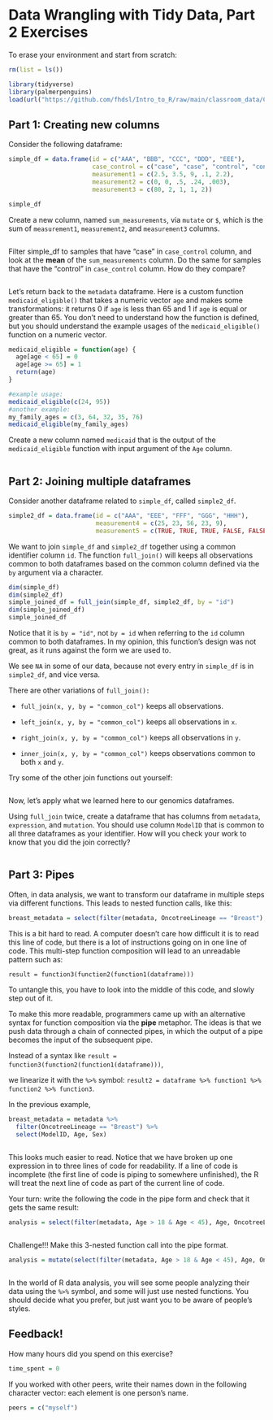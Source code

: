 # Data Wrangling with Tidy Data, Part 2 Exercises

To erase your environment and start from scratch:

```r
rm(list = ls())
```

```r
library(tidyverse)
library(palmerpenguins)
load(url("https://github.com/fhdsl/Intro_to_R/raw/main/classroom_data/CCLE.RData"))
```

## Part 1: Creating new columns

Consider the following dataframe:

```r
simple_df = data.frame(id = c("AAA", "BBB", "CCC", "DDD", "EEE"),
                       case_control = c("case", "case", "control", "control", "control"),
                       measurement1 = c(2.5, 3.5, 9, .1, 2.2),
                       measurement2 = c(0, 0, .5, .24, .003),
                       measurement3 = c(80, 2, 1, 1, 2))

simple_df
```

Create a new column, named `sum_measurements`, via `mutate` or `$`, which is the sum of `measurement1`, `measurement2`, and `measurement3` columns.

```r


```

Filter simple_df to samples that have "case" in `case_control` column, and look at the **mean** of the `sum_measurements` column. Do the same for samples that have the "control" in `case_control` column. How do they compare?

```r


```

Let's return back to the `metadata` dataframe. Here is a custom function `medicaid_eligible()` that takes a numeric vector `age` and makes some transformations: it returns 0 if `age` is less than 65 and 1 if `age` is equal or greater than 65. You don't need to understand how the function is defined, but you should understand the example usages of the `medicaid_eligible()` function on a numeric vector.

```r
medicaid_eligible = function(age) {
  age[age < 65] = 0
  age[age >= 65] = 1
  return(age)
}

#example usage:
medicaid_eligible(c(24, 95))
#another example:
my_family_ages = c(3, 64, 32, 35, 76)
medicaid_eligible(my_family_ages)
```

Create a new column named `medicaid` that is the output of the `medicaid_eligible` function with input argument of the `Age` column.

```r

```

## Part 2: Joining multiple dataframes

Consider another dataframe related to `simple_df`, called `simple2_df`.

```r
simple2_df = data.frame(id = c("AAA", "EEE", "FFF", "GGG", "HHH"),
                        measurement4 = c(25, 23, 56, 23, 9),
                        measurement5 = c(TRUE, TRUE, TRUE, FALSE, FALSE))

```

We want to join `simple_df` and `simple2_df` together using a common identifier column `id`. The function `full_join()` will keeps all observations common to both dataframes based on the common column defined via the `by` argument via a character.

```r
dim(simple_df)
dim(simple2_df)
simple_joined_df = full_join(simple_df, simple2_df, by = "id")
dim(simple_joined_df)
simple_joined_df
```

Notice that it is `by = "id"`, not `by = id` when referring to the `id` column common to both dataframes. In my opinion, this function's design was not great, as it runs against the form we are used to.

We see `NA` in some of our data, because not every entry in `simple_df` is in `simple2_df`, and vice versa.

There are other variations of `full_join():`

-   `full_join(x, y, by = "common_col")` keeps all observations.

-   `left_join(x, y, by = "common_col")` keeps all observations in `x`.

-   `right_join(x, y, by = "common_col")` keeps all observations in `y`.

-   `inner_join(x, y, by = "common_col")` keeps observations common to both `x` and `y`.

Try some of the other join functions out yourself:

```r

```

Now, let's apply what we learned here to our genomics dataframes.

Using `full_join` twice, create a dataframe that has columns from `metadata`, `expression`, and `mutation`. You should use column `ModelID` that is common to all three dataframes as your identifier. How will you check your work to know that you did the join correctly?

```r


```

## Part 3: Pipes

Often, in data analysis, we want to transform our dataframe in multiple steps via different functions. This leads to nested function calls, like this:

```r
breast_metadata = select(filter(metadata, OncotreeLineage == "Breast"), ModelID, Age, Sex)
```

This is a bit hard to read. A computer doesn't care how difficult it is to read this line of code, but there is a lot of instructions going on in one line of code. This multi-step function composition will lead to an unreadable pattern such as:

```         
result = function3(function2(function1(dataframe)))
```

To untangle this, you have to look into the middle of this code, and slowly step out of it.

To make this more readable, programmers came up with an alternative syntax for function composition via the **pipe** metaphor. The ideas is that we push data through a chain of connected pipes, in which the output of a pipe becomes the input of the subsequent pipe.

Instead of a syntax like `result = function3(function2(function1(dataframe)))`,

we linearize it with the `%>%` symbol: `result2 = dataframe %>% function1 %>% function2 %>% function3`.

In the previous example,

```r
breast_metadata = metadata %>% 
  filter(OncotreeLineage == "Breast") %>%
  select(ModelID, Age, Sex) 
 
```

This looks much easier to read. Notice that we have broken up one expression in to three lines of code for readability. If a line of code is incomplete (the first line of code is piping to somewhere unfinished), the R will treat the next line of code as part of the current line of code.

Your turn: write the following the code in the pipe form and check that it gets the same result:

```r
analysis = select(filter(metadata, Age > 18 & Age < 45), Age, OncotreeLineage, PrimaryOrMetastasis)

```

```r

```

Challenge!!! Make this 3-nested function call into the pipe format.

```r
analysis = mutate(select(filter(metadata, Age > 18 & Age < 45), Age, OncotreeLineage, PrimaryOrMetastasis), medicaid = medicaid_eligible(Age))
```

```r

```

In the world of R data analysis, you will see some people analyzing their data using the `%>%` symbol, and some will just use nested functions. You should decide what you prefer, but just want you to be aware of people's styles.

## Feedback!

How many hours did you spend on this exercise?

```r
time_spent = 0 
```

If you worked with other peers, write their names down in the following character vector: each element is one person's name.

```r
peers = c("myself")
```

